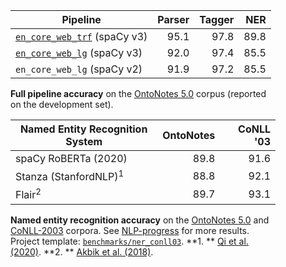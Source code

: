 
<figure>

| Pipeline                                                   | Parser | Tagger |  NER |
| ---------------------------------------------------------- | -----: | -----: | ---: |
| [`en_core_web_trf`](/models/en#en_core_web_trf) (spaCy v3) |   95.1 |   97.8 | 89.8 |
| [`en_core_web_lg`](/models/en#en_core_web_lg) (spaCy v3)   |   92.0 |   97.4 | 85.5 |
| `en_core_web_lg` (spaCy v2)                                |   91.9 |   97.2 | 85.5 |

<figcaption class="caption">

**Full pipeline accuracy** on the
[OntoNotes 5.0](https://catalog.ldc.upenn.edu/LDC2013T19) corpus (reported on
the development set).

</figcaption>

</figure>

<figure>

| Named Entity Recognition System  | OntoNotes | CoNLL '03 |
| -------------------------------- | --------: | --------: |
| spaCy RoBERTa (2020)             |      89.8 |      91.6 |
| Stanza (StanfordNLP)<sup>1</sup> |      88.8 |      92.1 |
| Flair<sup>2</sup>                |      89.7 |      93.1 |

<figcaption class="caption">

**Named entity recognition accuracy** on the
[OntoNotes 5.0](https://catalog.ldc.upenn.edu/LDC2013T19) and
[CoNLL-2003](https://www.aclweb.org/anthology/W03-0419.pdf) corpora. See
[NLP-progress](http://nlpprogress.com/english/named_entity_recognition.html) for
more results. Project template:
[`benchmarks/ner_conll03`](%%GITHUB_PROJECTS/benchmarks/ner_conll03). **1. **
[Qi et al. (2020)](https://arxiv.org/pdf/2003.07082.pdf). **2. **
[Akbik et al. (2018)](https://www.aclweb.org/anthology/C18-1139/).

</figcaption>

</figure>
